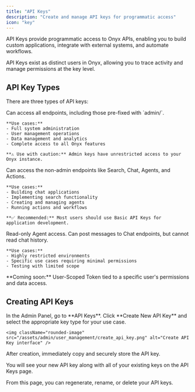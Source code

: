 ```yaml
---
title: "API Keys"
description: "Create and manage API keys for programmatic access"
icon: "key"
---
```


API Keys provide programmatic access to Onyx APIs, enabling you to build custom applications,
integrate with external systems, and automate workflows.

<Note>
  API Keys exist as distinct users in Onyx, allowing you to trace activity and manage permissions at the key level.
</Note>

## API Key Types

There are three types of API keys:

<AccordionGroup>
  <Accordion title="Admin API Keys" icon="shield-check">
    Can access all endpoints, including those pre-fixed with `admin/`.

    **Use cases:**
    - Full system administration
    - User management operations
    - Data management and analytics
    - Complete access to all Onyx features

    **⚠️ Use with caution:** Admin keys have unrestricted access to your Onyx instance.
  </Accordion>

  <Accordion title="Basic API Keys" icon="key">
    Can access the non-admin endpoints like Search, Chat, Agents, and Actions.

    **Use cases:**
    - Building chat applications
    - Implementing search functionality
    - Creating and managing agents
    - Running actions and workflows

    **✅ Recommended:** Most users should use Basic API Keys for application development.
  </Accordion>

  <Accordion title="Limited API Keys" icon="lock">
    Read-only Agent access. Can post messages to Chat endpoints, but cannot read chat history.

    **Use cases:**
    - Highly restricted environments
    - Specific use cases requiring minimal permissions
    - Testing with limited scope
  </Accordion>
</AccordionGroup>

<Info>
  **Coming soon:** User-Scoped Token tied to a specific user's permissions and data access.
</Info>

## Creating API Keys

<Steps>
  <Step title="Navigate to API Keys">
    In the Admin Panel, go to **API Keys**.
  </Step>

  <Step title="Create New API Key">
    Click **Create New API Key** and select the appropriate key type for your use case.

    <img className="rounded-image" src="/assets/admin/user_management/create_api_key.png" alt="Create API Key interface" />
  </Step>

  <Step title="Save and Copy Key">
    After creation, immediately copy and securely store the API key.
  </Step>
</Steps>

You will see your new API key along with all of your existing keys on the API Keys page.

From this page, you can regenerate, rename, or delete your API keys.
